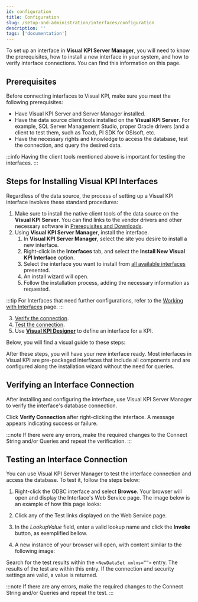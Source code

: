 ```yaml
---
id: configuration
title: Configuration
slug: /setup-and-administration/interfaces/configuration
description: ''
tags: ['documentation']
---
```



To set up an interface in **Visual KPI Server Manager**, you will need to know the prerequisites, how to install a new interface in your system, and how to verify interface connections. You can find this information on this page.

## Prerequisites

Before connecting interfaces to Visual KPI, make sure you meet the following prerequisites:

- Have Visual KPI Server and Server Manager installed.
- Have the data source client tools installed on the **Visual KPI Server**. For example, SQL Server Management Studio, proper Oracle drivers (and a client to test them, such as Toad), PI SDK for OSIsoft, etc.  
- Have the necessary rights and knowledge to access the database, test the connection, and query the desired data.

:::info
Having the client tools mentioned above is important for testing the interfaces.
:::

## Steps for Installing Visual KPI Interfaces

Regardless of the data source, the process of setting up a Visual KPI interface involves these standard procedures:

1. Make sure to install the native client tools of the data source on the **Visual KPI Server**. You can find links to the vendor drivers and other necessary software in [Prerequisites and Downloads](/docs/setup-and-administration/prerequisites-downloads).
2. Using **Visual KPI Server Manager**, install the interface.
    1. In **Visual KPI Server Manager**, select the site you desire to install a new interface.
    2. Right-click in the **Interfaces** tab, and select the **Install New Visual KPI Interface** option.
    3. Select the interface you want to install from [all available interfaces](/docs/setup-and-administration/interfaces/available-interfaces) presented.
    4. An install wizard will open.
    5. Follow the installation process, adding the necessary information as requested.

:::tip
For Interfaces that need further configurations, refer to the [Working with Interfaces](/docs/setup-and-administration/interfaces/odbc) page.
:::

3. [Verify the connection](#verifying-an-interface-connection).
4. [Test the connection](#testing-an-interface-connection).
5. Use **[Visual KPI Designer](/docs/visual-kpi-design/overview)** to define an interface for a KPI.

Below, you will find a visual guide to these steps:

<StylizedImage
  imgURL="img/setup-adm/interfaces/interface-install-gif.gif"
  alt=""
/>

After these steps, you will have your new interface ready. Most interfaces in Visual KPI are pre-packaged interfaces that include all components and are configured along the installation wizard without the need for queries.

## Verifying an Interface Connection

After installing and configuring the interface, use Visual KPI Server Manager to verify the interface's database connection.

Click **Verify Connection** after right-clicking the interface. A message appears indicating success or failure.

:::note
If there were any errors, make the required changes to the Connect String and/or Queries and repeat the verification.
:::

## Testing an Interface Connection

You can use Visual KPI Server Manager to test the interface connection and access the database. To test it, follow the steps below:

1. Right-click the ODBC interface and select **Browse**. Your browser will open and display the Interface's Web Service page. The image below is an example of how this page looks:

<StylizedImage
  imgURL="img/setup-adm/interfaces/test/test1.png"
  alt=""
/>

2. Click any of the Test links displayed on the Web Service page.

3. In the _LookupValue_ field, enter a valid lookup name and click the **Invoke** button, as exemplified bellow.

<StylizedImage
  imgURL="img/setup-adm/interfaces/test/test2.png"
  alt=""
/>

4. A new instance of your browser will open, with content similar to the following image:

<StylizedImage
  imgURL="img/setup-adm/interfaces/test/test3.png"
  alt=""
/>

Search for the test results within the `<NewDataSet xmlns=””>` entry. The results of the test are within this entry. If the connection and security settings are valid, a value is returned. 

:::note
If there are any errors, make the required changes to the Connect String and/or Queries and repeat the test.
:::
